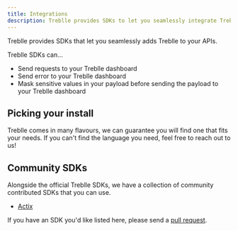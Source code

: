 ```yaml
---
title: Integrations
description: Treblle provides SDKs to let you seamlessly integrate Treblle in your APIs.
---
```



Treblle provides SDKs that let you seamlessly adds Treblle to your APIs.

Treblle SDKs can...

- Send requests to your Treblle dashboard
- Send error to your Treblle dashboard
- Mask sensitive values in your payload before sending the payload to your Treblle dashboard

## Picking your install

Treblle comes in many flavours, we can guarantee you will find one that fits your needs. If you can't find the language you need, feel free to reach out to us!

<CardGrid>
  <LinkCard
    title="PHP"
    href="/guides/php/"
    description="From plain old PHP, to Laravel and Symfony. We support them all with our easy to install composer packages."
  />
  <LinkCard
    title="JavaScript"
    href="/guides/javascript/"
    description="From Node to Fastify, and AdonisJS to Nest. We support a wide range of JavaScript and TypeScript frameworks and runtimes."
  />
  <LinkCard
    title=".net"
    href="/guides/net/"
    description="We have support for both .net, and .net core. Just use our NuGet package and you are off to the races."
  />
  <LinkCard
    title="Go"
    href="/guides/go/"
    description="Built around the net/http core library, our Go Module is easy to use, configure, and build."
  />
  <LinkCard
    title="Python"
    href="/guides/python/"
    description="We currently support Django, and more frameworks on the way. Simple install using pip, and get your Python API underway."
  />
  <LinkCard
    title="Ruby"
    href="/guides/ruby/"
    description="We currently only support Ruby on Rails, which is the most commonly used Ruby framework. Install our Ruby gem and start monitoring your RoR API in seconds."
  />
  <LinkCard
    title="Java"
    href="/guides/java/"
    description="Simply add our Java dependency to your SpringBoot application, and you are ready to go."
  />
</CardGrid>

## Community SDKs

Alongside the official Treblle SDKs, we have a collection of community contributed SDKs that you can use.

- <a href="https://github.com/barrage/actix-treblle" target="_blank">
    Actix
  </a>

If you have an SDK you'd like listed here, please send a <a href="https://github.com/Treblle/docs/tree/main/src/pages/en/integrations/community-sdks.md" target="_blank">pull request</a>.
